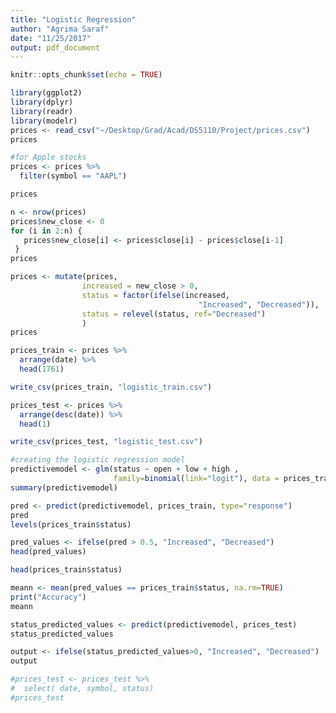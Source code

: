 ```yaml
---
title: "Logistic Regression"
author: "Agrima Saraf"
date: "11/25/2017"
output: pdf_document
---
```


```r
knitr::opts_chunk$set(echo = TRUE)
```

```r
library(ggplot2)
library(dplyr)
library(readr)
library(modelr)
prices <- read_csv("~/Desktop/Grad/Acad/DS5110/Project/prices.csv")
prices
```


```r
#for Apple stocks 
prices <- prices %>%
  filter(symbol == "AAPL")

prices

n <- nrow(prices)
prices$new_close <- 0
for (i in 2:n) {
   prices$new_close[i] <- prices$close[i] - prices$close[i-1]
 }
prices
```

```r
prices <- mutate(prices,
                increased = new_close > 0,
                status = factor(ifelse(increased,
                                          "Increased", "Decreased")),
                status = relevel(status, ref="Decreased")
                )
prices

```

```r

prices_train <- prices %>%
  arrange(date) %>%
  head(1761)

write_csv(prices_train, "logistic_train.csv")

prices_test <- prices %>%
  arrange(desc(date)) %>%
  head(1)

write_csv(prices_test, "logistic_test.csv")


```


```r
#creating the logistic regression model
predictivemodel <- glm(status ~ open + low + high ,
                       family=binomial(link="logit"), data = prices_train)
summary(predictivemodel)
```


```r
pred <- predict(predictivemodel, prices_train, type="response")
pred
levels(prices_train$status)

pred_values <- ifelse(pred > 0.5, "Increased", "Decreased")
head(pred_values)

head(prices_train$status)

meann <- mean(pred_values == prices_train$status, na.rm=TRUE)
print("Accuracy")
meann

```


```r
status_predicted_values <- predict(predictivemodel, prices_test)
status_predicted_values

output <- ifelse(status_predicted_values>0, "Increased", "Decreased")
output

```

```r
#prices_test <- prices_test %>%
#  select( date, symbol, status)
#prices_test
```
